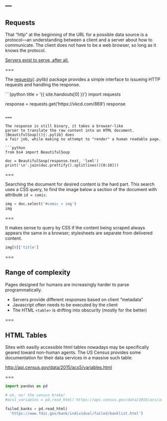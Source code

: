 ---
---

## Requests

That "http" at the beginning of the URL for a possible data source is
a protocol&mdash;an understanding between a client and a server about
how to communicate. The client does not have to be a web browser, so
long as it knows the protocol.

[Servers exist to serve, after all.](https://xkcd.com/869/)

===

The [requests](){:.pylib} package provides a simple interface to
issueing HTTP requests and handling the response.

```{python title = '{{ site.handouts[0] }}'}
import requests

response = requests.get('https://xkcd.com/869')
response
```

===

The response is still binary, it takes a browser-like
parser to translate the raw content into an HTML document. [BeautifulSoup](){:.pylib} does
a fair job, while making no attempt to "render" a human readable page.

```python
from bs4 import BeautifulSoup

doc = BeautifulSoup(response.text, 'lxml')
print('\n'.join(doc.prettify().splitlines()[0:10]))
```

===

Searching the document for desired content is the hard part. This search
uses a CSS query, to find the image below a section of the document with
attribute `id = comic`.

```python
img = doc.select('#comic > img')
img
```

===

It makes sense to query by CSS if the content being scraped always appears
the same in a browser; stylesheets are separate from delivered content.

```python
img[0]['title']
```

===

## Range of complexity

Pages designed for humans are increasingly harder to parse programmatically.

- Servers provide different responses based on client "metadata"
- Javascript often needs to be executed by the client
- The HTML `<table>` is drifting into obscurity (mostly for the better)

===

## HTML Tables

Sites with easilly accessible html tables nowadays may be specifically geared toward
non-human agents. The US Census provides some documentation for their
data services in a massive such table:

<http://api.census.gov/data/2015/acs5/variables.html>

===

```python
import pandas as pd

# oh, no! the census broke!
#acs1_variables = pd.read_html('https://api.census.gov/data/2016/acs/acs1/profile/variables.html')

failed_banks = pd.read_html(
  'https://www.fdic.gov/bank/individual/failed/banklist.html')
```

<!--
===

```python
acs5_variables = acs5_variables[0]
acs5_variables.head()
```

===

```python
rows = acs5_variables['Concept'].str.contains('Household Income', na = False)
acs5_variables.loc[rows,]
```
-->
